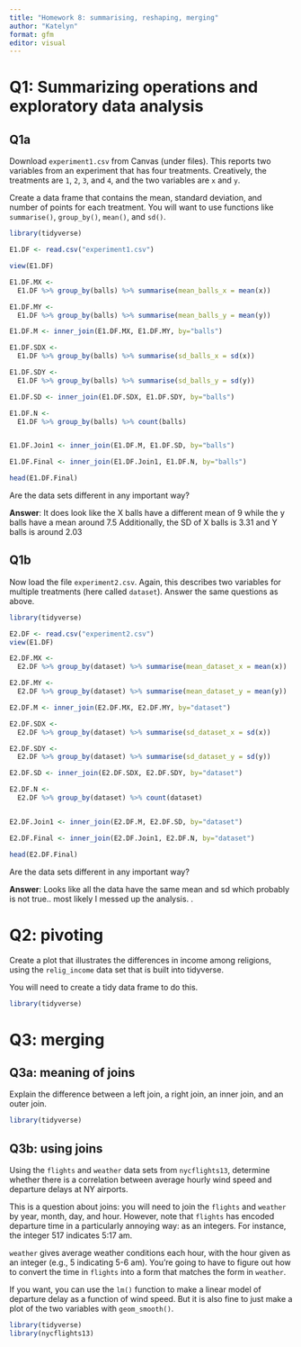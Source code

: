 ```yaml
---
title: "Homework 8: summarising, reshaping, merging"
author: "Katelyn"
format: gfm
editor: visual
---
```


# Q1: Summarizing operations and exploratory data analysis

## Q1a

Download `experiment1.csv` from Canvas (under files). This reports two variables from an experiment that has four treatments. Creatively, the treatments are `1`, `2`, `3`, and `4`, and the two variables are `x` and `y`.

Create a data frame that contains the mean, standard deviation, and number of points for each treatment. You will want to use functions like `summarise()`, `group_by()`, `mean()`, and `sd()`.

```r

library(tidyverse)

E1.DF <- read.csv("experiment1.csv")

view(E1.DF)

E1.DF.MX <- 
  E1.DF %>% group_by(balls) %>% summarise(mean_balls_x = mean(x)) 

E1.DF.MY <- 
  E1.DF %>% group_by(balls) %>% summarise(mean_balls_y = mean(y)) 

E1.DF.M <- inner_join(E1.DF.MX, E1.DF.MY, by="balls")

E1.DF.SDX <-
  E1.DF %>% group_by(balls) %>% summarise(sd_balls_x = sd(x))

E1.DF.SDY <-
  E1.DF %>% group_by(balls) %>% summarise(sd_balls_y = sd(y))

E1.DF.SD <- inner_join(E1.DF.SDX, E1.DF.SDY, by="balls")

E1.DF.N <-
  E1.DF %>% group_by(balls) %>% count(balls)


E1.DF.Join1 <- inner_join(E1.DF.M, E1.DF.SD, by="balls")

E1.DF.Final <- inner_join(E1.DF.Join1, E1.DF.N, by="balls")                                      

head(E1.DF.Final)

```

Are the data sets different in any important way?

**Answer**: It does look like the X balls have a different mean of 9 while the y balls have a mean around 7.5 Additionally, the SD of X balls is 3.31 and Y balls is around 2.03

## Q1b

Now load the file `experiment2.csv`. Again, this describes two variables for multiple treatments (here called `dataset`). Answer the same questions as above.

```r

library(tidyverse)

E2.DF <- read.csv("experiment2.csv")
view(E1.DF)

E2.DF.MX <- 
  E2.DF %>% group_by(dataset) %>% summarise(mean_dataset_x = mean(x)) 

E2.DF.MY <- 	
  E2.DF %>% group_by(dataset) %>% summarise(mean_dataset_y = mean(y)) 

E2.DF.M <- inner_join(E2.DF.MX, E2.DF.MY, by="dataset")

E2.DF.SDX <-
  E2.DF %>% group_by(dataset) %>% summarise(sd_dataset_x = sd(x))

E2.DF.SDY <-
  E2.DF %>% group_by(dataset) %>% summarise(sd_dataset_y = sd(y))

E2.DF.SD <- inner_join(E2.DF.SDX, E2.DF.SDY, by="dataset")

E2.DF.N <-
  E2.DF %>% group_by(dataset) %>% count(dataset)


E2.DF.Join1 <- inner_join(E2.DF.M, E2.DF.SD, by="dataset")

E2.DF.Final <- inner_join(E2.DF.Join1, E2.DF.N, by="dataset")                                      

head(E2.DF.Final)


```

Are the data sets different in any important way?

**Answer**: Looks like all the data have the same mean and sd which probably is not true.. most likely I messed up the analysis. .

# Q2: pivoting

Create a plot that illustrates the differences in income among religions, using the `relig_income` data set that is built into tidyverse.

You will need to create a tidy data frame to do this.

```r

library(tidyverse)


```

# Q3: merging

## Q3a: meaning of joins

Explain the difference between a left join, a right join, an inner join, and an outer join.

```r

library(tidyverse)


```

## Q3b: using joins

Using the `flights` and `weather` data sets from `nycflights13`, determine whether there is a correlation between average hourly wind speed and departure delays at NY airports.

This is a question about joins: you will need to join the `flights` and `weather` by year, month, day, and hour. However, note that `flights` has encoded departure time in a particularly annoying way: as an integers. For instance, the integer 517 indicates 5:17 am.

`weather` gives average weather conditions each hour, with the hour given as an integer (e.g., 5 indicating 5-6 am). You're going to have to figure out how to convert the time in `flights` into a form that matches the form in `weather`.

If you want, you can use the `lm()` function to make a linear model of departure delay as a function of wind speed. But it is also fine to just make a plot of the two variables with `geom_smooth()`.

```r

library(tidyverse)
library(nycflights13)


```
